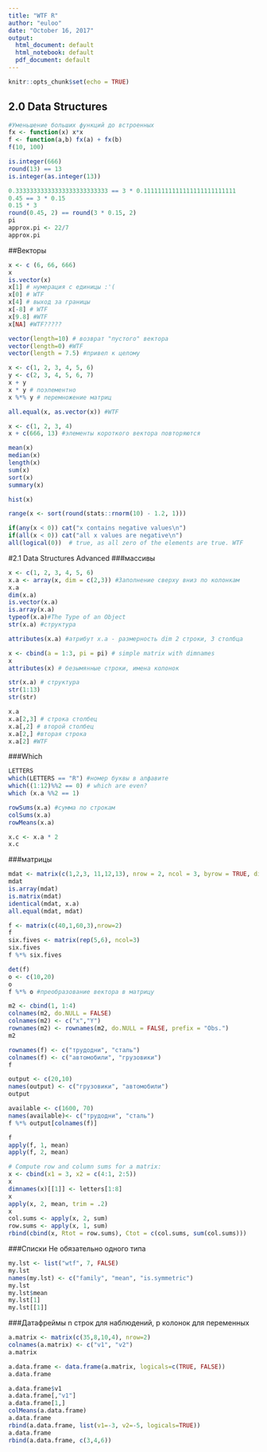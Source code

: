 ```yaml
---
title: "WTF R"
author: "euloo"
date: "October 16, 2017"
output:
  html_document: default
  html_notebook: default
  pdf_document: default
---
```


```r
knitr::opts_chunk$set(echo = TRUE)
```

## 2.0 Data Structures

```r
#Уменьшение больших функций до встроенных
fx <- function(x) x*x
f <- function(a,b) fx(a) + fx(b)
f(10, 100)
```
```r
is.integer(666)
round(13) == 13
is.integer(as.integer(13))
```
```r
0.33333333333333333333333333 == 3 * 0.11111111111111111111111111
0.45 == 3 * 0.15
0.15 * 3
round(0.45, 2) == round(3 * 0.15, 2)
pi
approx.pi <- 22/7
approx.pi
```
##Векторы
```r
x <- c (6, 66, 666)
x
is.vector(x)
x[1] # нумерация с единицы :'(
x[0] # WTF
x[4] # выход за границы
x[-8] # WTF
x[9.8] #WTF
x[NA] #WTF?????

```
```r
vector(length=10) # возврат "пустого" вектора
vector(length=0) #WTF
vector(length = 7.5) #привел к целому

```
```r
x <- c(1, 2, 3, 4, 5, 6)
y <- c(2, 3, 4, 5, 6, 7)
x + y
x * y # поэлементно
x %*% y # перемножение матриц
```
```r
all.equal(x, as.vector(x)) #WTF
```
```r
x <- c(1, 2, 3, 4)
x + c(666, 13) #элементы короткого вектора повторяются
```
```r
mean(x)
median(x)
length(x)
sum(x)
sort(x)
summary(x)
```
```r
hist(x)
```
```r
range(x <- sort(round(stats::rnorm(10) - 1.2, 1)))

if(any(x < 0)) cat("x contains negative values\n")
if(all(x < 0)) cat("all x values are negative\n")
all(logical(0))  # true, as all zero of the elements are true. WTF
```

#2.1 Data Structures Advanced
###массивы

```r
x <- c(1, 2, 3, 4, 5, 6)
x.a <- array(x, dim = c(2,3)) #Заполнение сверху вниз по колонкам
x.a
dim(x.a)
is.vector(x.a)
is.array(x.a)
typeof(x.a)#The Type of an Object
str(x.a) #структура
```
```r
attributes(x.a) #атрибут x.a - размерность dim 2 строки, 3 столбца
```
```r
x <- cbind(a = 1:3, pi = pi) # simple matrix with dimnames
x
attributes(x) # безымянные строки, имена колонок
```
```r
str(x.a) # структура
str(1:13)
str(str)
```
```r
x.a
x.a[2,3] # строка столбец
x.a[,2] # второй столбец
x.a[2,] #вторая строка
x.a[2] #WTF
```
###Which
```r
LETTERS
which(LETTERS == "R") #номер буквы в алфавите
which((1:12)%%2 == 0) # which are even?
which (x.a %%2 == 1)
```
```r
rowSums(x.a) #сумма по строкам
colSums(x.a)
rowMeans(x.a)
```
```r
x.c <- x.a * 2
x.c
```
###матрицы
```r

mdat <- matrix(c(1,2,3, 11,12,13), nrow = 2, ncol = 3, byrow = TRUE, dimnames = list(c("row1", "row2"), c("Col1", "Col2", "Col3")))
mdat
is.array(mdat)
is.matrix(mdat)
identical(mdat, x.a)
all.equal(mdat, mdat)
```
```r
f <- matrix(c(40,1,60,3),nrow=2)
f
six.fives <- matrix(rep(5,6), ncol=3)
six.fives
f %*% six.fives

```

```r
det(f)
o <- c(10,20)
o
f %*% o #преобразование вектора в матрицу

```
```r
m2 <- cbind(1, 1:4)
colnames(m2, do.NULL = FALSE)
colnames(m2) <- c("x","Y")
rownames(m2) <- rownames(m2, do.NULL = FALSE, prefix = "Obs.")
m2
```
```r
rownames(f) <- c("трудодни", "сталь")
colnames(f) <- c("автомобили", "грузовики")
f
```
```r
output <- c(20,10)
names(output) <- c("грузовики", "автомобили")
output
```
```r
available <- c(1600, 70)
names(available)<- c("трудодни", "сталь")
f %*% output[colnames(f)]
```
```r
f
apply(f, 1, mean)
apply(f, 2, mean)
```
```r
# Compute row and column sums for a matrix:
x <- cbind(x1 = 3, x2 = c(4:1, 2:5))
x
dimnames(x)[[1]] <- letters[1:8]
x
apply(x, 2, mean, trim = .2)
x
col.sums <- apply(x, 2, sum)
row.sums <- apply(x, 1, sum)
rbind(cbind(x, Rtot = row.sums), Ctot = c(col.sums, sum(col.sums)))

```
###Списки
Не обязательно одного типа
```r
my.lst <- list("wtf", 7, FALSE)
my.lst
names(my.lst) <- c("family", "mean", "is.symmetric")
my.lst
my.lst$mean
my.lst[1]
my.lst[[1]]
```
###Датафреймы
n строк для наблюдений, p колонок для переменных
```r
a.matrix <- matrix(c(35,8,10,4), nrow=2)
colnames(a.matrix) <- c("v1", "v2")
a.matrix

```

```r
a.data.frame <- data.frame(a.matrix, logicals=c(TRUE, FALSE))
a.data.frame
```

```r
a.data.frame$v1
a.data.frame[,"v1"]
a.data.frame[1,]
colMeans(a.data.frame)
a.data.frame
rbind(a.data.frame, list(v1=-3, v2=-5, logicals=TRUE))
a.data.frame
rbind(a.data.frame, c(3,4,6))
```


